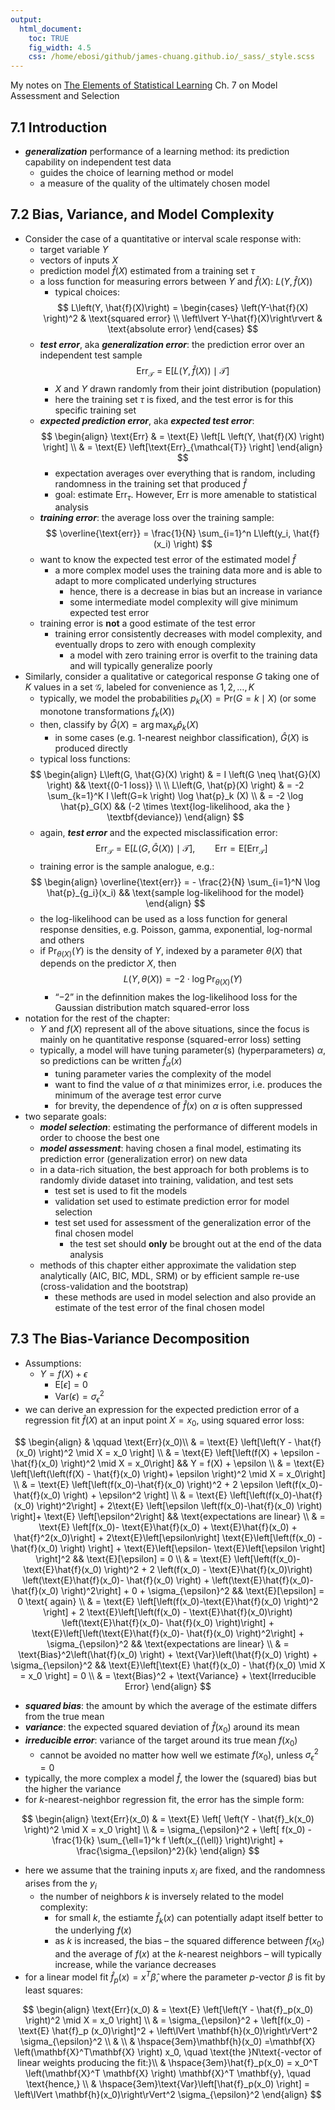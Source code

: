 ```yaml
---
output:
  html_document:
    toc: TRUE
    fig_width: 4.5
    css: /home/ebosi/github/james-chuang.github.io/_sass/_style.scss
---
```


My notes on [The Elements of Statistical Learning](https://statweb.stanford.edu/~tibs/ElemStatLearn/) Ch. 7 on Model Assessment and Selection

## **7.1 Introduction**

  - ***generalization*** performance of a learning method: its prediction capability on independent test data
      - guides the choice of learning method or model
      - a measure of the quality of the ultimately chosen model
      
## **7.2 Bias, Variance, and Model Complexity**

  - Consider the case of a quantitative or interval scale response with:
      - target variable $Y$
      - vectors of inputs $X$
      - prediction model $\hat{f}(X)$ estimated from a training set $\tau$
      - a loss function for measuring errors between $Y$ and $\hat{f}(X)$: $L\left(Y, \hat{f}(X) \right)$
          - typical choices:
          
          $$
          L\left(Y, \hat{f}(X)\right) = \begin{cases}
                                        \left(Y-\hat{f}(X) \right)^2 & \text{squared error} \\
                                        \left\lvert Y-\hat{f}(X)\right\rvert & \text{absolute error}
                                        \end{cases}
          $$
      - ***test error***, aka ***generalization error***: the prediction error over an independent test sample
      $$
      \text{Err}_{\mathcal{T}} = \text{E} \left[L \left(Y, \hat{f}(X) \right) \mid \mathcal{T} \right]
      $$
          - $X$ and $Y$ drawn randomly from their joint distribution (population)
          - here the training set $\tau$ is fixed, and the test error is for this specific training set
      - ***expected prediction error***, aka ***expected test error***:
      $$
      \begin{align}
      \text{Err}  & = \text{E} \left[L \left(Y, \hat{f}(X) \right) \right] \\
                  & = \text{E} \left[\text{Err}_{\mathcal{T}} \right]
      \end{align}
      $$
          - expectation averages over everything that is random, including randomness in the training set that produced $\hat{f}$
          - goal: estimate $\text{Err}_\tau$. However, $\text{Err}$ is more amenable to statistical analysis
      - ***training error***: the average loss over the training sample:
      $$
      \overline{\text{err}} = \frac{1}{N} \sum_{i=1}^n L\left(y_i, \hat{f}(x_i) \right)
      $$
      - want to know the expected test error of the estimated model $\hat{f}$
          - a more complex model uses the training data more and is able to adapt to more complicated underlying structures
              - hence, there is a decrease in bias but an increase in variance
              - some intermediate model complexity will give minimum expected test error
      - training error is **not** a good estimate of the test error
          - training error consistently decreases with model complexity, and eventually drops to zero with enough complexity
              - a model with zero training error is overfit to the training data and will typically generalize poorly
  - Similarly, consider a qualitative or categorical response $G$ taking one of $K$ values in a set $\mathcal{G}$, labeled for convenience as $1, 2, \dots, K$
      - typically, we model the probabilities $p_k(X) = \text{Pr}\left(G=k \mid X \right)$ (or some monotone transformations $f_k(X)$)
      - then, classify by $\hat{G}(X) = \arg \max_k \hat{p}_k (X)$
          - in some cases (e.g. 1-nearest neighbor classification), $\hat{G}(X)$ is produced directly
      - typical loss functions:
      
      $$
      \begin{align}
      L\left(G, \hat{G}(X) \right)  & = I \left(G \neq \hat{G}(X) \right) && \text{(0-1 loss)} \\
      \\
      L\left(G, \hat{p}(X) \right)  & = -2 \sum_{k=1}^K I \left(G=k \right) \log \hat{p}_k (X) \\
                                    & = -2 \log \hat{p}_G(X) && (-2 \times \text{log-likelihood, aka the } \textbf{deviance})
      \end{align}
      $$
      - again, ***test error*** and the expected misclassification error:
      $$
      \text{Err}_{\mathcal{T}} = \text{E} \left[L \left(G, \hat{G}(X) \right) \mid \mathcal{T} \right], \qquad \text{Err}=\text{E} \left[\text{Err}_{\mathcal{T}} \right] \
      $$
      - training error is the sample analogue, e.g.:
      
      $$
      \begin{align}
      \overline{\text{err}} = - \frac{2}{N} \sum_{i=1}^N \log \hat{p}_{g_i}(x_i) && \text{sample log-likelihood for the model}
      \end{align}
      $$
      - the log-likelihood can be used as a loss function for general response densities, e.g. Poisson, gamma, exponential, log-normal and others
      - if $\text{Pr}_{\theta(X)}(Y)$ is the density of $Y$, indexed by a parameter $\theta(X)$ that depends on the predictor $X$, then
      $$
      L\left(Y, \theta(X) \right) = -2 \cdot \log \text{Pr}_{\theta(X)} \left(Y \right)
      $$
          - "$-2$" in the definnition makes the log-likelihood loss for the Gaussian distribution match squared-error loss
  - notation for the rest of the chapter:
      - $Y$ and $f(X)$ represent all of the above situations, since the focus is mainly on he quantitative response (squared-error loss) setting
      - typically, a model will have tuning parameter(s) (hyperparameters) $\alpha$, so predictions can be written $\hat{f}_{\alpha}(x)$
          - tuning parameter varies the complexity of the model
          - want to find the value of $\alpha$ that minimizes error, i.e. produces the minimum of the average test error curve
          - for brevity, the dependence of $\hat{f}(x)$ on $\alpha$ is often suppressed
  - two separate goals:
      - ***model selection***: estimating the performance of different models in order to choose the best one
      - ***model assessment***: having chosen a final model, estimating its prediction error (generalization error) on new data
      - in a data-rich situation, the best approach for both problems is to randomly divide dataset into training, validation, and test sets
          - test set is used to fit the models
          - validation set used to estimate prediction error for model selection
          - test set used for assessment of the generalization error of the final chosen model
              - the test set should **only** be brought out at the end of the data analysis
      - methods of this chapter either approximate the validation step analytically (AIC, BIC, MDL, SRM) or by efficient sample re-use (cross-validation and the bootstrap)
          - these methods are used in model selection and also provide an estimate of the test error of the final chosen model
          
## **7.3 The Bias-Variance Decomposition**

  - Assumptions:
      - $Y = f(X) + \epsilon$
          - $\text{E}[\epsilon] = 0$
          - $\text{Var}(\epsilon) = \sigma_{\epsilon}^2$
  - we can derive an expression for the expected prediction error of a regression fit $\hat{f}(X)$ at an input point $X = x_0$, using squared error loss:
  
  $$
  \begin{align}
                  & \qquad \text{Err}(x_0)\\
                  & = \text{E} \left[\left(Y - \hat{f}(x_0) \right)^2 \mid X = x_0 \right] \\
                  & = \text{E} \left[\left(f(X) + \epsilon - \hat{f}(x_0) \right)^2 \mid X = x_0\right] && Y = f(X) + \epsilon \\
                  & = \text{E} \left[\left(\left(f(X) - \hat{f}(x_0) \right)+ \epsilon \right)^2 \mid X = x_0\right] \\
                  & = \text{E} \left[\left(f(x_0)-\hat{f}(x_0) \right)^2 + 2 \epsilon \left(f(x_0)-\hat{f}(x_0) \right) + \epsilon^2 \right] \\
                  & = \text{E} \left[\left(f(x_0)-\hat{f}(x_0) \right)^2\right] + 2\text{E} \left[\epsilon \left(f(x_0)-\hat{f}(x_0) \right) \right]+ \text{E} \left[\epsilon^2\right] && \text{expectations are linear} \\
                  & = \text{E} \left[f(x_0)- \text{E}\hat{f}(x_0) + \text{E}\hat{f}(x_0) + \hat{f}^2(x_0)\right] + 2\text{E}\left[\epsilon\right] \text{E}\left[\left(f(x_0) - \hat{f}(x_0) \right) \right] + \text{E}\left[\epsilon- \text{E}\left[\epsilon \right] \right]^2 && \text{E}[\epsilon] = 0 \\
                  & = \text{E} \left[\left(f(x_0)-\text{E}\hat{f}(x_0) \right)^2 + 2 \left(f(x_0) - \text{E}\hat{f}(x_0)\right) \left(\text{E}\hat{f}(x_0)- \hat{f}(x_0) \right) + \left(\text{E}\hat{f}(x_0)- \hat{f}(x_0) \right)^2\right] + 0 + \sigma_{\epsilon}^2 && \text{E}[\epsilon] = 0 \text{ again} \\
                  & = \text{E} \left[\left(f(x_0)-\text{E}\hat{f}(x_0) \right)^2 \right] + 2 \text{E}\left[\left(f(x_0) - \text{E}\hat{f}(x_0)\right) \left(\text{E}\hat{f}(x_0)- \hat{f}(x_0) \right)\right] + \text{E}\left[\left(\text{E}\hat{f}(x_0)- \hat{f}(x_0) \right)^2\right] + \sigma_{\epsilon}^2 && \text{expectations are linear} \\
                  & = \text{Bias}^2\left(\hat{f}(x_0) \right)  + \text{Var}\left(\hat{f}(x_0) \right) + \sigma_{\epsilon}^2 && \text{E}\left[\text{E} \hat{f}(x_0) - \hat{f}(x_0) \mid X = x_0 \right] = 0 \\
                  & = \text{Bias}^2 + \text{Variance} + \text{Irreducible Error}
  \end{align}
  $$
  
  - ***squared bias***: the amount by which the average of the estimate differs from the true mean
  - ***variance***: the expected squared deviation of $\hat{f}(x_0)$ around its mean
  - ***irreducible error***: variance of the target around its true mean $f(x_0)$
      - cannot be avoided no matter how well we estimate $f(x_0)$, unless $\sigma_{\epsilon}^2 = 0$
  - typically, the more complex a model $\hat{f}$, the lower the (squared) bias but the higher the variance
  - for $k$-nearest-neighbor regression fit, the error has the simple form:
  
  $$
  \begin{align}
  \text{Err}(x_0) & = \text{E} \left[ \left(Y - \hat{f}_k(x_0) \right)^2 \mid X = x_0 \right] \\
                  & = \sigma_{\epsilon}^2 + \left[ f(x_0) - \frac{1}{k} \sum_{\ell=1}^k f \left(x_{(\ell)} \right)\right] + \frac{\sigma_{\epsilon}^2}{k}
  \end{align}
  $$
  
  - here we assume that the training inputs $x_i$ are fixed, and the randomness arises from the $y_i$
      - the number of neighbors $k$ is inversely related to the model complexity:
          - for small $k$, the estiamte $\hat{f}_k(x)$ can potentially adapt itself better to the underlying $f(x)$
          - as $k$ is increased, the bias -- the squared difference between $f(x_0)$ and the average of $f(x)$ at the $k$-nearest neighbors -- will typically increase, while the variance decreases
  - for a linear model fit $\hat{f}_p(x) = x^T \hat{\beta}$, where the parameter $p$-vector $\beta$ is fit by least squares:
  
  $$
  \begin{align}
  \text{Err}(x_0) & = \text{E} \left[\left(Y - \hat{f}_p(x_0) \right)^2 \mid X = x_0 \right] \\
                  & = \sigma_{\epsilon}^2 + \left[f(x_0) - \text{E} \hat{f}_p (x_0)\right]^2 + \left\lVert \mathbf{h}(x_0)\right\rVert^2 \sigma_{\epsilon}^2 \\
                  & \\
                  & \hspace{3em}\mathbf{h}(x_0)  =\mathbf{X} \left(\mathbf{X}^T\mathbf{X} \right) x_0, \quad \text{the }N\text{-vector of linear weights producing the fit:}\\
                  & \hspace{3em}\hat{f}_p(x_0) = x_0^T \left(\mathbf{X}^T \mathbf{X} \right) \mathbf{X}^T \mathbf{y}, \quad \text{hence,} \\
                  & \hspace{3em}\text{Var}\left[\hat{f}_p(x_0) \right] = \left\lVert \mathbf{h}(x_0)\right\rVert^2 \sigma_{\epsilon}^2
  \end{align}
  $$

  
  